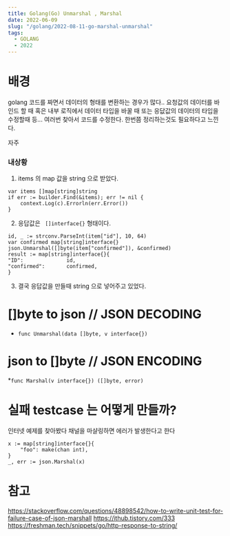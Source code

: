 ```yaml
---
title: Golang(Go) Unmarshal , Marshal
date: 2022-06-09
slug: "/golang/2022-08-11-go-marshal-unmarshal"
tags:
  - GOLANG
  - 2022
---
```


# 배경
golang 코드를 짜면서 데이터의 형태를 변환하는 경우가 많다..
요청값의 데이터를 바인드 할 때
혹은 내부 로직에서 데이터 타입을 바꿀 때
또는 응닶값의 데이터의 타입을 수정할때 등... 여러번 찾아서 코드를 수정한다.
한번쯤 정리하는것도 필요하다고 느낀다.

자주
### 내상황
1. items 의 map 값을 string 으로 받았다.
```
var items []map[string]string
if err := builder.Find(&items); err != nil {
	context.Log(c).Errorln(err.Error())
}
```

2. 응답값은 ` []interface{}` 형태이다.
```
id, _ := strconv.ParseInt(item["id"], 10, 64)
var confirmed map[string]interface{}
json.Unmarshal([]byte(item["confirmed"]), &confirmed)
result := map[string]interface{}{
"ID":              id,
"confirmed":       confirmed,
}
```
3. 결국 응답값을 만들때 string 으로 넣어주고 있었다.


# []byte to json // JSON DECODING

* `func Unmarshal(data []byte, v interface{})`

# json to []byte // JSON ENCODING
*`func Marshal(v interface{}) ([]byte, error)`

# 실패 testcase 는 어떻게 만들까?
인터넷 예제를 찾아봤다
채널을 마샬링하면 에러가 발생한다고 한다

```
x := map[string]interface{}{
    "foo": make(chan int),
}
_, err := json.Marshal(x)
```


# 참고
https://stackoverflow.com/questions/48898542/how-to-write-unit-test-for-failure-case-of-json-marshall
https://ithub.tistory.com/333
https://freshman.tech/snippets/go/http-response-to-string/